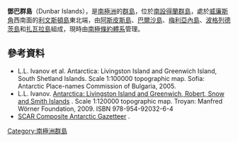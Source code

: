 {{coord|62|28|10|S|60|10|40|W|display=title}}

'''鄧巴群島'''（Dunbar Islands），是[[南極洲|南極洲]]的[[群島|群島]]，位於[[南設得蘭群島|南設得蘭群島]]，處於[[威廉斯角|威廉斯角]]西南面的[[利文斯頓島|利文斯頓島]]東北端，由[[阿斯皮斯島|阿斯皮斯島]]、[[巴爾沙島|巴爾沙島]]、[[梅利亞內島|梅利亞內島]]、[[波格列德茨島|波格列德茨島]]和[[扎瓦拉島|扎瓦拉島]]組成，現時由[[南極條約體系|南極條約體系]]管理。

==參考資料==
* L.L. Ivanov et al. Antarctica: Livingston Island and Greenwich Island, South Shetland Islands. Scale 1:100000 topographic map. Sofia: Antarctic Place-names Commission of Bulgaria, 2005.
* L.L. Ivanov. [http://apcbg.org/image023.jpg Antarctica: Livingston Island and Greenwich, Robert, Snow and Smith Islands] {{Wayback|url=http://apcbg.org/image023.jpg |date=20080424075823 }}. Scale 1:120000 topographic map.  Troyan: Manfred Wörner Foundation, 2009.  ISBN 978-954-92032-6-4
* [http://data.aad.gov.au/aadc/gaz/scar/ SCAR Composite Antarctic Gazetteer] {{WebCite|url=https://www.webcitation.org/5ug2CfC7m?url=http://data.aad.gov.au/aadc/gaz/scar/ |date=20101202140255 |dateformat=iso }}.

{{南设得兰群岛}}

{{Antarctica-geo-stub}}

[[Category:南極洲群島|Category:南極洲群島]]
